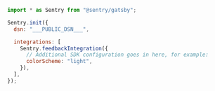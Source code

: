 ```javascript
import * as Sentry from "@sentry/gatsby";

Sentry.init({
  dsn: "___PUBLIC_DSN___",

  integrations: [
    Sentry.feedbackIntegration({
      // Additional SDK configuration goes in here, for example:
      colorScheme: "light",
    }),
  ],
});
```
